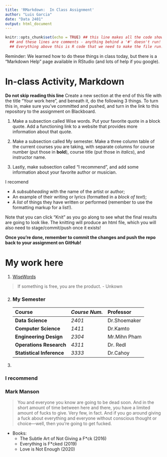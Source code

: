 ```yaml
---
title: 'RMarkdown:  In Class Assignment'
author: "Luis Garcia"
date: "Data 2401"
output: html_document
---
```



```r
knitr::opts_chunk$set(echo = TRUE) ## this line makes all the code show! 
  ## and these lines are comments - anything behind a '#' doesn't run!
  ## Everything above this is R code that we need to make the file run! We'll discuss it next class.
```


Reminder: We learned how to do these things in class today, but there is a "Markdown Help" page available in RStudio (and lots of help if you google). 


# In-class Activity, Markdown

**Do not skip reading this line** Create a new section at the end of this file with the title "Your work here", and beneath it, do the following 3 things. To turn this in, make sure you've committed and pushed, and turn in the link to this repository to the assignment on Blackboard. 


1. Make a subsection called Wise words. Put your favorite quote in a block quote. Add a functioning link to a website that provides more information about that quote.

2. Make a subsection called My semester. Make a three column table of the current courses you are taking, with separate columns for course number (put those in __bold__), course title (put those in _italics_), and instructor name.

3. Lastly, make subsection called "I recommend", and add some information about your favorite author or musician.

I recomend 

- A _subsubheading_ with the name of the artist or author;    
- An example of their writing or lyrics (formatted in a *block of text*);   
- A _list_ of things they have written or performed (remember to use the formatting markup for a list!).     


Note that you can click "Knit" as you go along to see what the final results are going to look like. The knitting will produce an html file, which you will also need to stage/commit/push once it exists! 

**Once you're done, remember to commit the changes and push the repo back to your assignment on GitHub!**

# My work here

1. [WiseWords](https://www.quora.com/Who-originally-suggested-that-if-youre-not-paying-for-the-product-you-are-the-product#:~:text=Michael%20Treanor,by%20publisher%20Tim%20O'Reilly.)

> If something is free, you are the product. - Unkown

2. 
### My Semester
|**Course**|*Course Num.*|Professor|
|:---------|:------------|:--------|
|**Data Science**|*2401*|Dr.Shoemaker|
|**Computer Science**|*1411*|Dr.Kamto|
|**Engineering Design**|*2304*|Mr.Mihn Pham|
|**Operations Research**|*4311*|Dr. Redl|
|**Statistical Inference**|*3333*|Dr.Cahoy|

3. 

### I recommend

### Mark Manson

> You and everyone you know are going to be dead soon. And in the short amount of time between here and there, you have a limited amount of fucks to give. Very few, in fact. And if you go around giving a fuck about everything and everyone without conscious thought or choice—well, then you’re going to get fucked.


- Books: 
  + The Subtle Art of Not Giving a F*ck (2016)
  + Everything is F*cked (2019)
  + Love is Not Enough (2020)